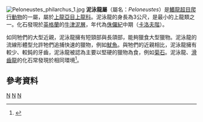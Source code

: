 {{Automatic taxobox
| taxon = Peloneustes
| status = fossil
| fossil_range = [[侏儸紀|侏儸紀]]中期
| image = Peloneustes_BW.jpg
| image_caption = 泥泳龍的想像圖
| authority = Seeley, 1869
| type_species = '''''Peloneustes philarchus'''''
| type_species_authority = Seeley, 1869
}}

[[File:Peloneustes_philarchus_1.jpg|thumb]] 
'''泥泳龍屬'''（屬名：''Peloneustes''）是[[鰭龍超目|鰭龍超目]][[爬行動物|爬行動物]]的一屬，屬於[[上龍亞目|上龍亞目]][[上龍科|上龍科]]。泥泳龍的身長為3公尺，是最小的上龍類之一。化石發現於[[英格蘭|英格蘭]]的[[牛津泥層|牛津泥層]]，年代為[[侏儸紀|侏儸紀]]中期（[[卡洛夫階|卡洛夫階]]）。

如同牠們的大型近親，泥泳龍擁有短頸部與長頜部，能夠獵食大型獵物。泥泳龍的流線形體型允許牠們追捕快速的獵物，例如[[魷魚|魷魚]]。與牠們的近親相比，泥泳龍擁有較少、較鈍的牙齒，泥泳龍被認為主要以堅硬的獵物為食，例如[[菊石|菊石]]。泥泳龍、[[滑齒龍|滑齒龍]]的化石常發現於相同環境<ref name=EoDP>{{cite book |editor=Palmer, D.|year=1999 |title= The Marshall Illustrated Encyclopedia of Dinosaurs and Prehistoric Animals|publisher= Marshall Editions|location=London|page= 76|isbn= 1-84028-152-9}}</ref>。

==參考資料==
{{reflist}}
{{蛇頸龍目}}
{{Taxonbar|from=Q242046}}

[[Category:上龍亞目|N]]
[[Category:侏羅紀爬行動物|N]]
[[Category:1869年描述的分类群|N]]